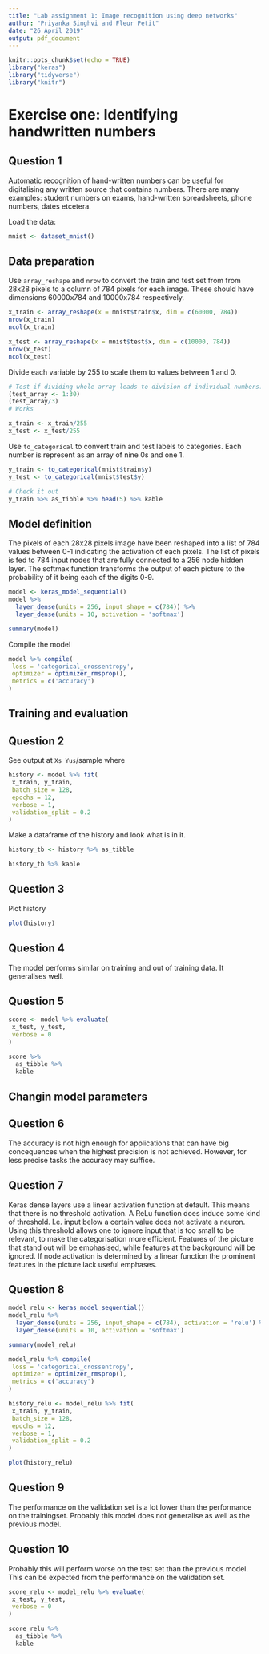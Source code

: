 ---
title: "Lab assignment 1: Image recognition using deep networks"
author: "Priyanka Singhvi and Fleur Petit"
date: "26 April 2019"
output: pdf_document
---

```{r setup, include=FALSE}
knitr::opts_chunk$set(echo = TRUE)
library("keras")
library("tidyverse")
library("knitr")
```

# Exercise one: Identifying handwritten numbers

## Question 1

Automatic recognition of hand-written numbers can be useful for digitalising any written source that contains numbers. There are many examples: student numbers on exams, hand-written spreadsheets, phone numbers, dates etcetera.

Load the data:

```{r}
mnist <- dataset_mnist()
```

## Data preparation

Use `array_reshape` and `nrow` to convert the train and test set from from 28x28 pixels to a column of 784 pixels for each image.  These should have dimensions 60000x784 and 10000x784 respectively.

```{r}

x_train <- array_reshape(x = mnist$train$x, dim = c(60000, 784))
nrow(x_train)
ncol(x_train)

x_test <- array_reshape(x = mnist$test$x, dim = c(10000, 784))
nrow(x_test)
ncol(x_test)

```

Divide each variable by 255 to scale them to values between 1 and 0.

```{r}

# Test if dividing whole array leads to division of individual numbers.
(test_array <- 1:30)
(test_array/3)
# Works

x_train <- x_train/255
x_test <- x_test/255

```

Use `to_categorical` to convert train and test labels to categories. Each number is represent as an array of nine 0s and one 1.

```{r}

y_train <- to_categorical(mnist$train$y)
y_test <- to_categorical(mnist$test$y)

# Check it out
y_train %>% as_tibble %>% head(5) %>% kable

```

## Model definition

The pixels of each 28x28 pixels image have been reshaped into a list of 784 values between 0-1 indicating the activation of each pixels. The list of pixels is fed to 784 input nodes that are fully connected to a 256 node hidden layer. The softmax function transforms the output of each picture to the probability of it being each of the digits 0-9.

```{r}

model <- keras_model_sequential()
model %>%
  layer_dense(units = 256, input_shape = c(784)) %>%
  layer_dense(units = 10, activation = 'softmax')

summary(model)

```

Compile the model

```{r}

model %>% compile(
 loss = 'categorical_crossentropy',
 optimizer = optimizer_rmsprop(),
 metrics = c('accuracy')
)

```

## Training and evaluation

## Question 2

See output at `Xs Yus`/sample where 

```{r}
history <- model %>% fit(
 x_train, y_train,
 batch_size = 128,
 epochs = 12,
 verbose = 1,
 validation_split = 0.2
)
```


Make a dataframe of the history and look what is in it.

```{r}

history_tb <- history %>% as_tibble

history_tb %>% kable

```

## Question 3

Plot history

```{r}

plot(history)

```

## Question 4

The model performs similar on training and out of training data. It generalises well.

## Question 5

```{r}

score <- model %>% evaluate(
 x_test, y_test,
 verbose = 0
)

score %>%
  as_tibble %>%
  kable


```

## Changin model parameters



## Question 6

The accuracy is not high enough for applications that can have big concequences when the highest precision is not achieved. However, for less precise tasks the accuracy may suffice. 


## Question 7

Keras dense layers use a linear activation function at default. This means that there is no threshold activation. A ReLu function does induce some kind of threshold. I.e. input below a certain value does not activate a neuron. Using this threshold allows one to ignore input that is too small to be relevant, to make the categorisation more efficient. Features of the picture that stand out will be emphasised, while features at the background will be ignored. If node activation is determined by a linear function the prominent features in the picture lack useful emphases.

## Question 8

```{r}

model_relu <- keras_model_sequential()
model_relu %>%
  layer_dense(units = 256, input_shape = c(784), activation = 'relu') %>%
  layer_dense(units = 10, activation = 'softmax')

summary(model_relu)

```

```{r, results="hide"}
model_relu %>% compile(
 loss = 'categorical_crossentropy',
 optimizer = optimizer_rmsprop(),
 metrics = c('accuracy')
)

history_relu <- model_relu %>% fit(
 x_train, y_train,
 batch_size = 128,
 epochs = 12,
 verbose = 1,
 validation_split = 0.2
)
```

```{r}
plot(history_relu)
```

## Question 9

The performance on the validation set is a lot lower than the performance on the trainingset. Probably this model does not generalise as well as the previous model.

## Question 10

Probably this will perform worse on the test set than the previous model. This can be expected from the performance on the validation set.

```{r}

score_relu <- model_relu %>% evaluate(
 x_test, y_test,
 verbose = 0
)

score_relu %>%
  as_tibble %>%
  kable


```
